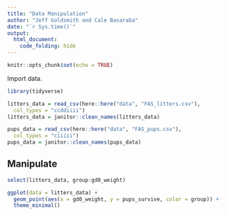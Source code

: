 ```yaml
---
title: "Data Manipulation"
author: "Jeff Goldsmith and Cale Basaraba"
date: "`r Sys.time()`"
output:
  html_document:
    code_folding: hide
---
```


```r
knitr::opts_chunk$set(echo = TRUE)
```

Import data.

```r
library(tidyverse)

litters_data = read_csv(here::here("data", "FAS_litters.csv"),
  col_types = "ccddiiii")
litters_data = janitor::clean_names(litters_data)

pups_data = read_csv(here::here("data", "FAS_pups.csv"),
  col_types = "ciiiii")
pups_data = janitor::clean_names(pups_data)
```


## Manipulate

```r
select(litters_data, group:gd0_weight)
```

```r

ggplot(data = litters_data) +
  geom_point(aes(x = gd0_weight, y = pups_survive, color = group)) +
  theme_minimal()

```